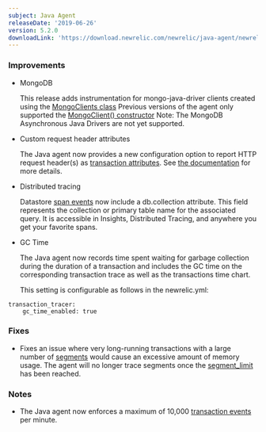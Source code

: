 ```yaml
---
subject: Java Agent
releaseDate: '2019-06-26'
version: 5.2.0
downloadLink: 'https://download.newrelic.com/newrelic/java-agent/newrelic-agent/5.2.0/'
---
```


### Improvements

* MongoDB

  This release adds instrumentation for mongo-java-driver clients created using the [MongoClients class](https://mongodb.github.io/mongo-java-driver/3.10/javadoc/com/mongodb/client/MongoClients.html) Previous versions of the agent only supported the [MongoClient() constructor](https://mongodb.github.io/mongo-java-driver/3.10/javadoc/com/mongodb/MongoClient.html) Note: The MongoDB Asynchronous Java Drivers are not yet supported.
* Custom request header attributes

  The Java agent now provides a new configuration option to report HTTP request header(s) as [transaction attributes](https://docs.newrelic.com/docs/agents/manage-apm-agents/agent-data/agent-attributes). See [the documentation](https://docs.newrelic.com/docs/agents/java-agent/configuration/java-agent-configuration-config-file#tt-custom-request-headers) for more details.
* Distributed tracing

  Datastore [span events](https://docs.newrelic.com/docs/apm/distributed-tracing/ui-data/span-event) now include a db.collection attribute. This field represents the collection or primary table name for the associated query. It is accessible in Insights, Distributed Tracing, and anywhere you get your favorite spans.
* GC Time

  The Java agent now records time spent waiting for garbage collection during the duration of a transaction and includes the GC time on the corresponding transaction trace as well as the transactions time chart.

  This setting is configurable as follows in the newrelic.yml:

```
transaction_tracer:
    gc_time_enabled: true
```

### Fixes

* Fixes an issue where very long-running transactions with a large number of [segments](https://docs.newrelic.com/docs/apm/transactions/intro-transactions/transactions-new-relic-apm#segments) would cause an excessive amount of memory usage. The agent will no longer trace segments once the [segment_limit](https://docs.newrelic.com/docs/agents/java-agent/configuration/java-agent-configuration-config-file#cfg-tt-segment_limit) has been reached.

### Notes

* The Java agent now enforces a maximum of 10,000 [transaction events](https://docs.newrelic.com/docs/agents/java-agent/configuration/java-agent-configuration-config-file#ae-max_samples_stored) per minute.

